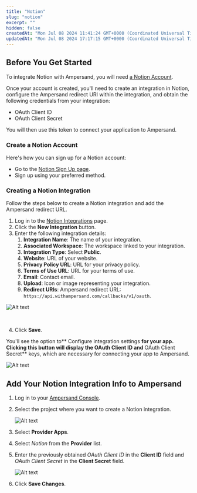 ```yaml
---
title: "Notion"
slug: "notion"
excerpt: ""
hidden: false
createdAt: "Mon Jul 08 2024 11:41:24 GMT+0000 (Coordinated Universal Time)"
updatedAt: "Mon Jul 08 2024 17:17:15 GMT+0000 (Coordinated Universal Time)"
---
```

## Before You Get Started

To integrate Notion with Ampersand, you will need [a Notion Account](https://www.notion.so/signup).

Once your account is created, you'll need to create an integration in Notion, configure the Ampersand redirect URI within the integration, and obtain the following credentials from your integration:

- OAuth Client ID
- OAuth Client Secret

You will then use this token to connect your application to Ampersand.

### Create a Notion Account

Here's how you can sign up for a Notion account:

- Go to the [Notion Sign Up page](https://www.notion.so/signup).
- Sign up using your preferred method.

### Creating a Notion Integration

Follow the steps below to create a Notion integration and add the Ampersand redirect URL.

1. Log in to the [Notion Integrations](https://www.notion.so/login?redirectURL=%2Fprofile%2Fintegrations) page.
2. Click the **New Integration** button.
3. Enter the following integration details:
   1. **Integration Name**: The name of your integration.
   2. **Associated Workspace**: The workspace linked to your integration.
   3. **Integration Type**: Select **Public**.
   4. **Website**: URL of your website.
   5. **Privacy Policy URL**: URL for your privacy policy.
   6. **Terms of Use URL**: URL for your terms of use.
   7. **Email**: Contact email.
   8. **Upload**: Icon or image representing your integration.
   9. **Redirect URIs**: Ampersand redirect URL: `https://api.withampersand.com/callbacks/v1/oauth`.

![Alt text](/images/provider-guides/4f58207-notion1.gif)


<br />

4. Click **Save**.

You'll see the option to** Configure integration settings **for your app. Clicking this button will display the **OAuth Client ID** and** OAuth Client Secret** keys, which are necessary for connecting your app to Ampersand. 

![Alt text](/images/provider-guides/8cc7845-notion3.jpeg)


## Add Your Notion Integration Info to Ampersand

1. Log in to your [Ampersand Console](https://console.withampersand.com).

2. Select the project where you want to create a Notion integration.

   ![Alt text](/images/provider-guides/dd47b7a-Ampersand.png)

3. Select **Provider Apps**.

4. Select _Notion_ from the **Provider** list.

5. Enter the previously obtained _OAuth Client ID_ in the **Client ID** field and _OAuth Client Secret_ in the **Client Secret** field.

   ![Alt text](/images/provider-guides/1594a46-notion2.gif)

6. Click **Save Changes**.

